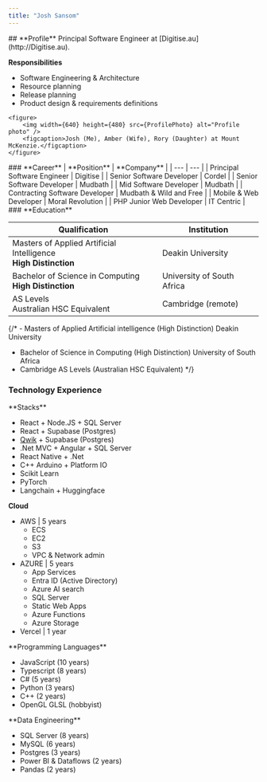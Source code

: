 ```yaml
---
title: "Josh Sansom"
---
```


<section>
<TwoColumns columnReverse>
<div q:slot="left">
## **Profile**
Principal Software Engineer at [Digitise.au](http://Digitise.au).  

**Responsibilities**  
- Software Engineering & Architecture
- Resource planning
- Release planning
- Product design & requirements definitions
</div>
<div q:slot="right">
    
    <figure>
        <img width={640} height={480} src={ProfilePhoto} alt="Profile photo" />
        <figcaption>Josh (Me), Amber (Wife), Rory (Daughter) at Mount McKenzie.</figcaption>
    </figure>
    
</div>
</TwoColumns>

<TwoColumns>
<div q:slot="left">
### **Career**
| **Position** | **Company** |
| --- | --- |
| Principal Software Engineer | Digitise |
| Senior Software Developer | Cordel |
| Senior Software Developer | Mudbath |
| Mid Software Developer | Mudbath |
| Contracting Software Developer | Mudbath & Wild and Free |
| Mobile & Web Developer | Moral Revolution |
| PHP Junior Web Developer | IT Centric |
</div>
<div q:slot="right">
### **Education**

| **Qualification** | **Institution** |
| --- | --- |
| Masters of Applied Artificial Intelligence<br/>**High Distinction** | Deakin University |
| Bachelor of Science in Computing<br/>**High Distinction** | University of South Africa |
| AS Levels<br/>Australian HSC Equivalent | Cambridge (remote) |
</div>
</TwoColumns>

{/* - Masters of Applied Artificial intelligence
(High Distinction)
Deakin University
- Bachelor of Science in Computing
(High Distinction)
University of South Africa
- Cambridge AS Levels
(Australian HSC Equivalent) */}
### **Technology Experience**
<TwoColumns>
<div q:slot="left">
**Stacks**

- React + Node.JS + SQL Server
- React + Supabase (Postgres)
- [Qwik](https://qwik.dev) + Supabase (Postgres)
- .Net MVC + Angular + SQL Server
- React Native + .Net
- C++ Arduino + Platform IO
- Scikit Learn
- PyTorch
- Langchain + Huggingface

</div>
<div q:slot="right">

**Cloud**

- AWS | 5 years
    - ECS
    - EC2
    - S3
    - VPC & Network admin
- AZURE | 5 years
    - App Services
    - Entra ID (Active Directory)
    - Azure AI search
    - SQL Server
    - Static Web Apps
    - Azure Functions
    - Azure Storage
- Vercel | 1 year

</div>
</TwoColumns>

<TwoColumns>
<div q:slot="left">
**Programming Languages**

- JavaScript (10 years)
- Typescript (8 years)
- C# (5 years)
- Python (3 years)
- C++ (2 years)
- OpenGL GLSL (hobbyist)
</div>
<div q:slot="right">
**Data Engineering**

- SQL Server (8 years)
- MySQL (6 years)
- Postgres (3 years)
- Power BI  & Dataflows (2 years)
- Pandas (2 years)
</div>
</TwoColumns>


</section>